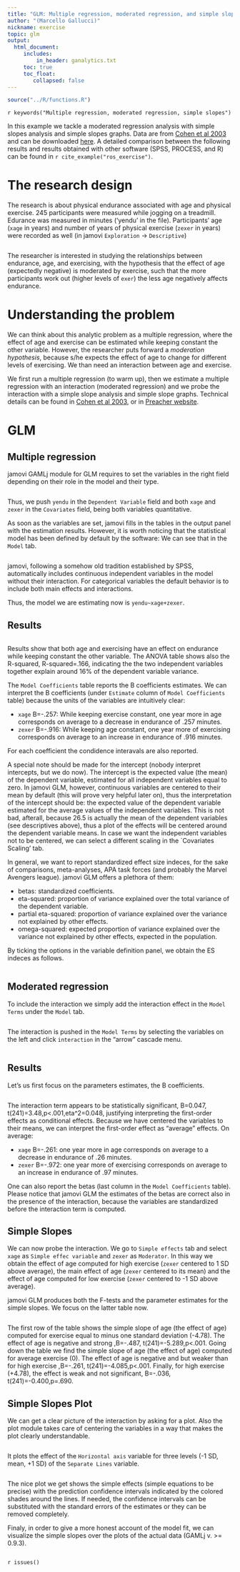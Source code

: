 ```yaml
---
title: "GLM: Multiple regression, moderated regression, and simple slopes"
author: "(Marcello Gallucci)"
nickname: exercise
topic: glm
output: 
  html_document:
     includes:
         in_header: ganalytics.txt
     toc: true
     toc_float:
        collapsed: false
---
```


```r
source("../R/functions.R")
```


`r keywords("Multiple regression, moderated regression, simple slopes")`

In this example we tackle a moderated regression analysis with simple slopes analysis and simple slopes graphs. Data are from   [Cohen et al 2003](http://psycnet.apa.org/record/2002-18109-000) and can be downloaded  [here](https://github.com/mcfanda/gamlj_docs/blob/master/data/exercise.csv). A detailed comparison between the following results and results obtained with other software (SPSS, PROCESS, and R) can be found in `r cite_example("ros_exercise")`.

# The research design

The research is about physical endurance associated with age and physical exercise. 245 participants were measured while jogging on a treadmill. Edurance was measured in minutes ('yendu' in the file). Participants' age (`xage` in years) and number of years of physical exercise (`zexer` in years) were recorded as well (in jamovi `Exploration` -> `Descriptive`)  

<img src="examples/glm1/desc.png" class="img-responsive" alt="">

The researcher is interested in studying the relationships between endurance, age, and exercising, with the hypothesis that the effect of age (expectedly negative) is moderated by exercise, such that the more participants work out (higher levels of `exer`) the less age negatively affects endurance. 

# Understanding the problem

We can think about this analytic problem as a multiple regression, where the effect of age and exercise can be estimated while keeping constant the other variable. However, the researcher puts forward a _moderation hypothesis_, because s/he expects the effect of age to change for different levels of exercising. We than need an interaction between age and exercise.

We first run a multiple regression (to warm up), then we estimate a multiple regression with an interaction (moderated regression) and we probe the interaction with a simple slope analysis and simple slope graphs. Technical details can be found in [Cohen et al 2003](http://psycnet.apa.org/record/2002-18109-000), or in [Preacher website](http://quantpsy.org/interact/interactions.htm).

# GLM

## Multiple regression

jamovi GAMLj module for GLM requires to set the variables in the right field depending on their role in the model and their type. 

<img src="examples/glm1/variables.png" class="img-responsive" alt="">

Thus, we push `yendu` in the `Dependent Variable` field and both `xage` and `zexer` in the `Covariates` field, being both variables quantitative.

As soon as the variables are set, jamovi  fills in the tables in the output panel with the estimation results. However, it is worth noticing that the statistical model has been defined by default by the software: We can see that in the `Model` tab.

<img src="examples/glm1/model.png" class="img-responsive" alt="">

jamovi, following a somehow old tradition established by SPSS, automatically includes continuous independent variables in the model without their interaction. For categorical variables the default behavior is to include both main effects and interactions.

Thus, the model we are estimating now is `yendu~xage+zexer`.

## Results

<img src="examples/glm1/resultsmr1.png" class="img-responsive" alt="">

Results show that both age and exercising have an effect on endurance while keeping constant the other variable. The ANOVA table shows also the R-squared, R-squared=.166, indicating the the two independent variables together explain around 16% of the dependent variable variance.

The `Model Coefficients` table reports the B coefficients estimates. We can interpret the B coefficients (under `Estimate` column  of `Model Coefficients` table) because the units of the variables are intuitively clear:

* `xage` B=-.257: While keeping exercise constant, one year more in age corresponds on average to a decrease in endurance of .257 minutes. 
* `zexer` B=-.916: While keeping age constant, one year more of exercising corresponds on average to an increase in endurance of .916 minutes.

For each coefficient the condidence interavals are also reported.

A special note should be made for the intercept (nobody interpret intercepts, but we do now). The intercept is the expected value (the mean) of the dependent variable, estimated for all independent variables equal to zero. In jamovi GLM, however, continuous variables are centered to their mean by default (this will prove very helpful later on), thus the interpretation of the intercept should be: the expected value of the dependent variable estimated for the average values of the independent variables. This is not bad, afterall, because 26.5 is actually the mean of the dependent variables (see descriptives above), thus a plot of the effects will be centered around the dependent variable means. In case we want the independent variables not to be centered, we can select a different scaling in the `Covariates Scaling' tab.

In general, we want to report standardized effect size indeces, for the sake of comparisons, meta-analyses, APA task forces (and probably the Marvel Avengers league). jamovi GLM offers a plethora of them: 

* betas: standardized coefficients.
* eta-squared: proportion of variance explained over the total variance of the dependent variable.
* partial eta-squared: proportion of variance explained over the variance not explained by other effects.
* omega-squared: expected proportion of variance explained over the variance not explained by other effects, expected in the population.

By ticking the options in the variable definition panel, we obtain the ES indeces as follows.

<img src="examples/glm1/resultsmr2.png" class="img-responsive" alt="">


## Moderated regression

To include the interaction we simply add the interaction effect in the `Model Terms` under the `Model` tab.

<img src="examples/glm1/model2.png" class="img-responsive" alt="">

The interaction is pushed in the `Model Terms` by selecting the variables on the left and click `interaction` in the "arrow" cascade menu.

<img src="glm/interactions.png" class="img-responsive" alt="">

## Results

Let's us first focus on the parameters estimates, the B coefficients.

<img src="examples/glm1/resultsmoderate.png" class="img-responsive" alt="">

The interaction term appears to be statistically significant, B=0.047, t(241)=3.48,p<.001,eta^2=0.048, justifying interpreting the first-order effects as conditional effects. Because we have centered the variables to their means, we can interpret the first-order effect as "average" effects. On average:

* `xage` B=-.261:  one year more in age corresponds on average to a decrease in endurance of .26 minutes. 
* `zexer` B=-.972:  one year more of exercising corresponds on average to an increase in endurance of .97 minutes.

One can also report the betas (last column in the `Model Coefficients` table). Please notice that jamovi GLM the estimates of the betas are correct also in the presence of the interaction, because the variables are standardized before the interaction term is computed.

## Simple Slopes

We can now probe the interaction. We go to `Simple effects` tab and select `xage`  as `Simple effec variable` and `zexer` as `Moderator`. In this way we obtain the effect of age computed for high exercise (`zexer` centered to 1 SD above average), the main effect of age (`zexer` centered to its mean) and the effect of age computed for low exercise (`zexer` centered to -1 SD above average).

jamovi GLM produces both the F-tests and the parameter estimates for the simple slopes. We focus on the latter table now.

<img src="examples/glm1/resultssimple.png" class="img-responsive" alt="">

The first row of the table shows the simple slope of age (the effect of age) computed for exercise equal to minus one standard deviation (-4.78). The effect of age is negative and strong ,B=-.487, t(241)=-5.289,p<.001. Going down the table we find  the simple slope of age (the effect of age) computed for average exercise (0). The effect of age is negative and but weaker than for high exercise ,B=-.261, t(241)=-4.085,p<.001. Finally, for high exercise (+4.78), the effect is weak and not significant, B=-.036, t(241)=-0.400,p=.690.

## Simple Slopes Plot

We can get a clear picture of the interaction by asking for a plot. Also the plot module takes care of centering the variables in a way that makes the plot clearly understandable. 

<img src="examples/glm1/plots.png" class="img-responsive" alt="">

It plots the effect of the `Horizontal axis` variable for three levels (-1 SD, mean, +1 SD) of the `Separate Lines` variable. 

<img src="examples/glm1/resultsplot.png" class="img-responsive" alt="">

The nice plot we get shows the simple effects (simple equations to be precise) with the prediction confidence intervals indicated by the colored shades around the lines. If needed, the confidence intervals can be substituted with the standard errors of the estimates or they can be removed completely.

Finaly, in order to give a more honest account of the model fit, we can visualize the simple slopes over the plots of the actual data (GAMLj v. >= 0.9.3). 

<img src="examples/glm1/resultsplot2.png" class="img-responsive" alt="">


`r issues()`